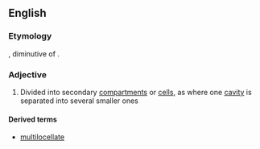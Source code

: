 ==English==

===Etymology===
{{etyl|la|en}} {{m|la|locellus||compartment}}, diminutive of {{m|la|locus||place}}.

===Adjective===
{{en-adj|-}}

# {{lb|en|botany}} Divided into secondary [[compartment]]s or [[cell]]s, as where one [[cavity]] is separated into several smaller ones

====Derived terms====
* [[multilocellate]]